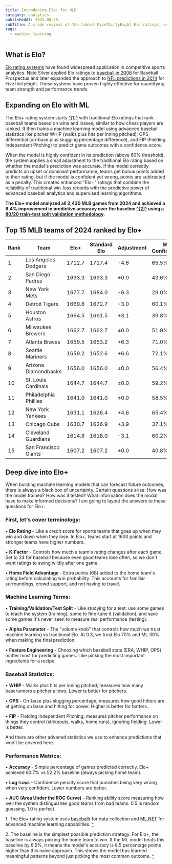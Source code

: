 ```yaml
---
title: Introducing Elo+ for MLB
category: analytics
publishedAt: 2025-08-25
subTitle: A crude revival of the fabled FiveThirtyEight Elo ratings, enhanced with ML.NET
tags:
  - machine learning
---
```


## What is Elo?

[Elo rating systems](https://en.wikipedia.org/wiki/Elo_rating_system) have found widespread application in competitive sports analytics. Nate Silver applied Elo ratings to [baseball in 2006](https://web.archive.org/web/20060822122806/http://baseballprospectus.com/article.php?articleid=5247) for Baseball Prospectus and later expanded the approach to [NFL predictions in 2014](https://fivethirtyeight.com/features/introducing-nfl-elo-ratings/) for FiveThirtyEight. These systems have proven highly effective for quantifying team strength and performance trends.  

## Expanding on Elo with ML

The Elo+ rating system starts <span id="1-back-to-top">[^[1]^](#1)</span> with traditional Elo ratings that rank baseball teams based on wins and losses, similar to how chess players are ranked. It then trains a machine learning model using advanced baseball statistics like pitcher WHIP (walks plus hits per inning pitched), OPS differential (on-base plus slugging percentage difference), and FIP (Fielding Independent Pitching) to predict game outcomes with a confidence score. 

When the model is highly confident in its prediction (above 60% threshold), the system applies a small adjustment to the traditional Elo rating based on whether the model's prediction was accurate. If the model correctly predicts an upset or dominant performance, teams get bonus points added to their rating, but if the model is confident yet wrong, points are subtracted as a penalty. This creates enhanced "Elo+" ratings that combine the reliability of traditional win-loss records with the predictive power of advanced baseball analytics and supervised learning algorithms.

**The Elo+ model analyzed all 2,430 MLB games from 2024 and achieved a 8.4% improvement in predictive accuracy over the baseline <span id="2-back-to-top">[^[2]^](#2)</span> using a [80/20 train-test split validation methodology](https://learn.microsoft.com/en-us/dotnet/machine-learning/how-to-guides/prepare-data-ml-net#split-data-into-training--test-sets).**

## Top 15 MLB teams of 2024 ranked by Elo+

| Rank | Team | Elo+ | Standard Elo | Adjustment | ML Confidence |
|------|------|------|--------------|------------|---------------|
| 1 | Los Angeles Dodgers | 1712.7 | 1717.4 | -4.6 | 65.5% |
| 2 | San Diego Padres | 1693.3 | 1693.3 | ±0.0 | 43.6% |
| 3 | New York Mets | 1677.7 | 1684.0 | -6.3 | 29.0% |
| 4 | Detroit Tigers | 1669.6 | 1672.7 | -3.0 | 60.1% |
| 5 | Houston Astros | 1664.5 | 1661.5 | +3.1 | 39.8% |
| 6 | Milwaukee Brewers | 1662.7 | 1662.7 | ±0.0 | 51.9% |
| 7 | Atlanta Braves | 1659.5 | 1653.2 | +6.3 | 71.0% |
| 8 | Seattle Mariners | 1659.2 | 1652.6 | +6.6 | 72.1% |
| 9 | Arizona Diamondbacks | 1656.0 | 1656.0 | ±0.0 | 56.4% |
| 10 | St. Louis Cardinals | 1644.7 | 1644.7 | ±0.0 | 59.2% |
| 11 | Philadelphia Phillies | 1641.0 | 1641.0 | ±0.0 | 58.5% |
| 12 | New York Yankees | 1631.1 | 1626.4 | +4.6 | 65.4% |
| 13 | Chicago Cubs | 1630.7 | 1626.9 | +3.9 | 37.1% |
| 14 | Cleveland Guardians | 1614.9 | 1618.0 | -3.1 | 60.2% |
| 15 | San Francisco Giants | 1607.2 | 1607.2 | ±0.0 | 40.8% |

## Deep dive into Elo+

When building machine learning models that can forecast future outcomes, there is always a black box of uncertainty. Certain questions arise: How was the model trained? How was it tested? What information does the modal have to make informed decisions? I am going to layout the answers to these questions for Elo+.

### First, let's cover terminology: 

• **Elo Rating** - Like a credit score for sports teams that goes up when they win and down when they lose. In Elo+, teams start at 1600 points and stronger teams have higher numbers.

• **K-Factor** - Controls how much a team's rating changes after each game. Set to 24 for baseball because even good teams
  lose often, so we don't want ratings to swing wildly after one game.

• **Home Field Advantage** - Extra points (68) added to the home team's rating before calculating win probability. This accounts for familiar surroundings, crowd support, and not having to travel.

### Machine Learning Terms:
• **Training/Validation/Test Split** - Like studying for a test: use some games to teach the system (training), some to fine-tune it (validation), and save some games it's never seen to measure real performance (testing).

• **Alpha Parameter** - The "volume knob" that controls how much we trust machine learning vs traditional Elo. At 0.3, we trust Elo 70% and ML 30% when making the final prediction.

• **Feature Engineering** - Choosing which baseball stats (ERA, WHIP, OPS) matter most for predicting games. Like picking the most important ingredients for a recipe.

### Baseball Statistics:
• **WHIP** - Walks plus hits per inning pitched; measures how many baserunners a pitcher allows. Lower is better for pitchers.

• **OPS** - On-base plus slugging percentage; measures how good hitters are at getting on base and hitting for power. Higher is better for batters.

• **FIP** - Fielding Independent Pitching; measures pitcher performance on things they control (strikeouts, walks, home runs), ignoring fielding. Lower is better.

And there are other advaned statistics we use to enhance predictions that won't be covered here.

### Performance Metrics:
• **Accuracy** - Simple percentage of games predicted correctly. Elo+ achieved 60.7% vs 52.2% baseline (always picking home team).

• **Log-Loss** - Confidence penalty score that punishes being very wrong when very confident. Lower numbers are better.

• **AUC (Area Under the ROC Curve)** - Ranking ability score measuring how well the system distinguishes good teams from bad teams. 0.5 is random guessing, 1.0 is perfect.

<div className="border-t-2 border-dotted border-(--color-primary-500) py-2 mt-4"></div>

<span id="1">1.</span> The Elo+ rating system uses [baseballr](https://cran.r-project.org/package=baseballr) for data collection and [ML.NET](https://dotnet.microsoft.com/en-us/apps/machinelearning-ai/ml-dotnet) for advanced machine learning capabilities. <a href="#1-back-to-top">^</a>

<span id="2">2.</span> The baseline is the simplest possible prediction strategy. For Elo+, the baseline is always picking the home team to win. If the ML model beats this baseline by 8.5%, it means the model's accuracy is 8.5 percentage points higher than this naive approach. This shows the model has learned meaningful patterns beyond just picking the most common outcome. <a href="#2-back-to-top">^</a>

